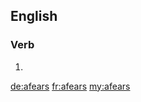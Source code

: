==English==

===Verb===
{{head|en|verb form}}

# {{en-third-person singular of|afear}}

[[de:afears]]
[[fr:afears]]
[[my:afears]]